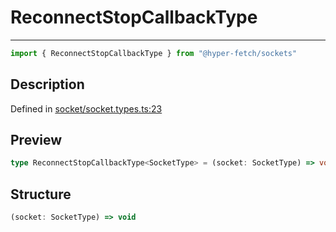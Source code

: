 

# ReconnectStopCallbackType

<div class="api-docs__separator" data-reactroot="">

---

</div><div class="api-docs__import" data-reactroot="">

```ts
import { ReconnectStopCallbackType } from "@hyper-fetch/sockets"
```

</div><div class="api-docs__section">

## Description

</div><div class="api-docs__description"><span class="api-docs__do-not-parse">



</span></div><p class="api-docs__definition">

Defined in [socket/socket.types.ts:23](https://github.com/BetterTyped/hyper-fetch/blob/cc329b91/packages/sockets/src/socket/socket.types.ts#L23)

</p><div class="api-docs__section">

## Preview

</div><div class="api-docs__preview type single">

```ts
type ReconnectStopCallbackType<SocketType> = (socket: SocketType) => void;
```

</div><div class="api-docs__section">

## Structure

</div><div class="api-docs__returns">

```ts
(socket: SocketType) => void
```

</div>